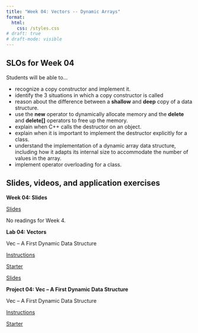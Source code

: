 ```yaml
---
title: "Week 04: Vectors -- Dynamic Arrays"
format: 
  html:
    css: /styles.css
# draft: true
# draft-mode: visible
---
```


## SLOs for Week 04

Students will be able to...

-   recognize a copy constructor and implement it.
-   identify the 3 situations in which a copy constructor is called
-   reason about the difference between a **shallow** and **deep** copy of a data structure.
-   use the **new** operator to dynamically allocate memory and the **delete** and **delete\[\]** operators to free up the memory.
-   explain when C++ calls the destructor on an object.
-   explain when it is important to implement the destructor explicitly for a class.
-   understand the implementation of a dynamic array data structure, including how it adapts its internal size to accommodate the number of values in the array.
-   implement operator overloading for a class.

## Slides, videos, and application exercises

::::: slide-deck
**Week 04: Slides**

::: slides
[Slides](https://docs.google.com/presentation/d/1drjTrJ0TrHNiqr7g0B_HxnN6MwswAR7SRWENpsPyLJw/edit?usp=sharing)
:::


::: reading
No readings for Week 4.
:::

:::::

<!-- ## Lab -->

:::::: lab
**Lab 04: Vectors**

Vec -- A First Dynamic Data Structure

::: instructions
[Instructions](/labs/lab04.qmd)
:::

::: starter
[Starter](){target="_blank"}
:::

::: slides
[Slides](./slides/lab04-slides.qmd)
:::
::::::

<!-- ## Homework assignments -->

:::: homework
**Project 04: Vec -- A First Dynamic Data Structure**

Vec -- A First Dynamic Data Structure

::: instructions
[Instructions](/projects/proj04.qmd)
:::


::: starter
[Starter](){target="_blank"}
:::
::::
